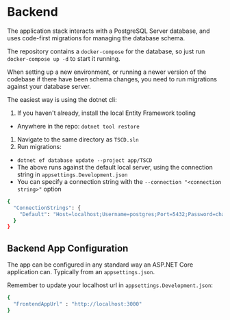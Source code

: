 # Backend

The application stack interacts with a PostgreSQL Server database, and uses code-first migrations for managing the database schema.

The repository contains a `docker-compose` for the database, so just run `docker-compose up -d` to start it running.

When setting up a new environment, or running a newer version of the codebase if there have been schema changes, you need to run migrations against your database server.

The easiest way is using the dotnet cli:

1. If you haven't already, install the local Entity Framework tooling

- Anywhere in the repo: `dotnet tool restore`

1. Navigate to the same directory as `TSCD.sln`
1. Run migrations:

- `dotnet ef database update --project app/TSCD`
- The above runs against the default local server, using the connection string in `appsettings.Development.json`
- You can specify a connection string with the `--connection "<connection string>"` option

```bash
{
  "ConnectionStrings": {
    "Default": "Host=localhost;Username=postgres;Port=5432;Password=changeme;Database=tscd"
  }
}
```

## Backend App Configuration

The app can be configured in any standard way an ASP.NET Core application can. Typically from an `appsettings.json`.

Remember to update your localhost url in `appsettings.Development.json`: 

```bash
{
  "FrontendAppUrl" : "http://localhost:3000"
}
```